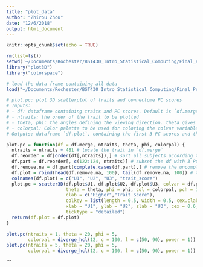 ```yaml
---
title: "plot_data"
author: "Zhirou Zhou"
date: "12/6/2018"
output: html_document
---
```


```r
knitr::opts_chunk$set(echo = TRUE)
```

```r
rm(list=ls())
setwd('~/Documents/Rochester/BST430_Intro_Statistical_Computing/Final_Project/Option1/final_project1_files')
library("plot3D")
library("colorspace")
```

```r
# load the data frame containing all data
load("~/Documents/Rochester/BST430_Intro_Statistical_Computing/Final_Project/Option1/df.merge.rdata")
```

```r
# plot.pc: plot 3D scatterplot of traits and connectome PC scores
# Inputs:
# - df: dataframe containing traits and PC scores. Default is `df.merge`
# - ntraits: the order of the trait to be plotted
# - theta, phi: the angles defining the viewing direction. theta gives the azimuthal direction and phi the colatitude
# - colorpal: Color palette to be used for coloring the colvar variable
# Outputs: dataframe `df.plot`, containing the first 3 PC scores and the specific trait score of first and last 100 subjects

plot.pc = function(df = df.merge, ntraits, theta, phi, colorpal) {
  ntraits = ntraits + 481 # locate the trait in `df.merge`
  df.reorder = df[order(df[,ntraits]),] # sort all subjects according to nth trait
  df.part = df.reorder[, c(122:124, ntraits)] # subset the df with 3 PC scores and trait
  df.remove.na = df.part[complete.cases(df.part),] # remove the uncomplete cases
  df.plot = rbind(head(df.remove.na, 100), tail(df.remove.na, 100)) # take out the first and last 100 subjects
  colnames(df.plot) = c("U1", "U2", "U3", "trait_score")
  plot.pc = scatter3D(df.plot$U1, df.plot$U2, df.plot$U3, colvar = df.plot$trait_score, 
                      theta = theta, phi = phi, col = colorpal, pch = 19, bty = "g", 
                      clab = c("Higher","Trait Score"), 
                      colkey = list(length = 0.5, width = 0.5, cex.clab = 0.75), 
                      xlab = "U1", ylab = "U2", zlab = "U3", cex = 0.6, 
                      ticktype = "detailed")
  return(df.plot = df.plot)
}
```

```r
plot.pc(ntraits = 1, theta = 20, phi = 5, 
        colorpal = diverge_hcl(12, c = 100, l = c(50, 90), power = 1))
plot.pc(ntraits = 5, theta = 20, phi = 5, 
        colorpal = diverge_hcl(12, c = 100, l = c(50, 90), power = 1))
```
```
